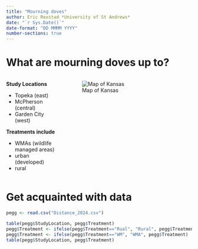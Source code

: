 ```yaml
---
title: "Mourning doves"
author: Eric Rexstad *University of St Andrews*
date: "`r Sys.Date()`"
date-format: "DD MMMM YYYY"
number-sections: true
---
```


# What are mourning doves up to?

:::: {.columns}

::: {.column width='30%'}

**Study Locations**

- Topeka (east)
- McPherson (central)
- Garden City (west) 

**Treatments include **

- WMAs (wildlife managed areas)
- urban (developed)
- rural
:::

::: {.column width='70%'}
![Map of Kansas](Kansasmap.png)

:::

::::

# Get acquainted with data

```r
pegg <- read.csv("Distance_2024.csv")
```


```r
table(pegg$StudyLocation, pegg$Treatment)
pegg$Treatment <- ifelse(pegg$Treatment=="Rual", "Rural", pegg$Treatment)
pegg$Treatment <- ifelse(pegg$Treatment=="WM", "WMA", pegg$Treatment)
table(pegg$StudyLocation, pegg$Treatment)

```